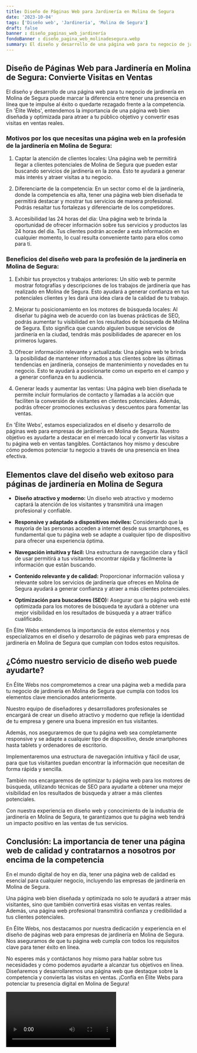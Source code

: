 ```yaml
---
title: Diseño de Páginas Web para Jardinería en Molina de Segura
date: '2023-10-04'
tags: ['Diseño web', 'Jardinería', 'Molina de Segura']
draft: false
banner : diseño_paginas_web_jardinería
fondoBanner : diseño_pagina_web_molinadesegura.webp
summary: El diseño y desarrollo de una página web para tu negocio de jardinería en Molina de Segura puede marcar la diferencia entre tener una presencia en línea que te impulse al éxito o quedarte rezagado frente a la competencia. En 'Élite Webs', entendemos la importancia de una página web bien diseñada y optimizada para atraer a tu público objetivo y convertir esas visitas en ventas reales.
---
```


## Diseño de Páginas Web para Jardinería en Molina de Segura: Convierte Visitas en Ventas

El diseño y desarrollo de una página web para tu negocio de jardinería en Molina de Segura puede marcar la diferencia entre tener una presencia en línea que te impulse al éxito o quedarte rezagado frente a la competencia. En 'Élite Webs', entendemos la importancia de una página web bien diseñada y optimizada para atraer a tu público objetivo y convertir esas visitas en ventas reales.

### Motivos por los que necesitas una página web en la profesión de la jardinería en Molina de Segura:

1. Captar la atención de clientes locales: Una página web te permitirá llegar a clientes potenciales de Molina de Segura que pueden estar buscando servicios de jardinería en la zona. Esto te ayudará a generar más interés y atraer visitas a tu negocio.

2. Diferenciarte de la competencia: En un sector como el de la jardinería, donde la competencia es alta, tener una página web bien diseñada te permitirá destacar y mostrar tus servicios de manera profesional. Podrás resaltar tus fortalezas y diferenciarte de los competidores.

3. Accesibilidad las 24 horas del día: Una página web te brinda la oportunidad de ofrecer información sobre tus servicios y productos las 24 horas del día. Tus clientes podrán acceder a esta información en cualquier momento, lo cual resulta conveniente tanto para ellos como para ti.

### Beneficios del diseño web para la profesión de la jardinería en Molina de Segura:

1. Exhibir tus proyectos y trabajos anteriores: Un sitio web te permite mostrar fotografías y descripciones de los trabajos de jardinería que has realizado en Molina de Segura. Esto ayudará a generar confianza en tus potenciales clientes y les dará una idea clara de la calidad de tu trabajo.

2. Mejorar tu posicionamiento en los motores de búsqueda locales: Al diseñar tu página web de acuerdo con las buenas prácticas de SEO, podrás aumentar tu visibilidad en los resultados de búsqueda de Molina de Segura. Esto significa que cuando alguien busque servicios de jardinería en la ciudad, tendrás más posibilidades de aparecer en los primeros lugares.

3. Ofrecer información relevante y actualizada: Una página web te brinda la posibilidad de mantener informados a tus clientes sobre las últimas tendencias en jardinería, consejos de mantenimiento y novedades en tu negocio. Esto te ayudará a posicionarte como un experto en el campo y a generar confianza en tu audiencia.

4. Generar leads y aumentar las ventas: Una página web bien diseñada te permite incluir formularios de contacto y llamadas a la acción que faciliten la conversión de visitantes en clientes potenciales. Además, podrás ofrecer promociones exclusivas y descuentos para fomentar las ventas.

En 'Élite Webs', estamos especializados en el diseño y desarrollo de páginas web para empresas de jardinería en Molina de Segura. Nuestro objetivo es ayudarte a destacar en el mercado local y convertir las visitas a tu página web en ventas tangibles. Contáctanos hoy mismo y descubre cómo podemos potenciar tu negocio a través de una presencia en línea efectiva.

<GifSeo />

<Cta />

## Elementos clave del diseño web exitoso para páginas de jardinería en Molina de Segura

- **Diseño atractivo y moderno:** Un diseño web atractivo y moderno captará la atención de los visitantes y transmitirá una imagen profesional y confiable.

- **Responsive y adaptado a dispositivos móviles:** Considerando que la mayoría de las personas acceden a internet desde sus smartphones, es fundamental que tu página web se adapte a cualquier tipo de dispositivo para ofrecer una experiencia óptima.

- **Navegación intuitiva y fácil:** Una estructura de navegación clara y fácil de usar permitirá a tus visitantes encontrar rápida y fácilmente la información que están buscando.

- **Contenido relevante y de calidad:** Proporcionar información valiosa y relevante sobre los servicios de jardinería que ofreces en Molina de Segura ayudará a generar confianza y atraer a más clientes potenciales.

- **Optimización para buscadores (SEO):** Asegurar que tu página web esté optimizada para los motores de búsqueda te ayudará a obtener una mejor visibilidad en los resultados de búsqueda y a atraer tráfico cualificado.

En Élite Webs entendemos la importancia de estos elementos y nos especializamos en el diseño y desarrollo de páginas web para empresas de jardinería en Molina de Segura que cumplan con todos estos requisitos.

## ¿Cómo nuestro servicio de diseño web puede ayudarte?

En Élite Webs nos comprometemos a crear una página web a medida para tu negocio de jardinería en Molina de Segura que cumpla con todos los elementos clave mencionados anteriormente.

Nuestro equipo de diseñadores y desarrolladores profesionales se encargará de crear un diseño atractivo y moderno que refleje la identidad de tu empresa y genere una buena impresión en tus visitantes.

Además, nos aseguraremos de que tu página web sea completamente responsive y se adapte a cualquier tipo de dispositivo, desde smartphones hasta tablets y ordenadores de escritorio.

Implementaremos una estructura de navegación intuitiva y fácil de usar, para que tus visitantes puedan encontrar la información que necesitan de forma rápida y sencilla.

También nos encargaremos de optimizar tu página web para los motores de búsqueda, utilizando técnicas de SEO para ayudarte a obtener una mejor visibilidad en los resultados de búsqueda y atraer a más clientes potenciales.

Con nuestra experiencia en diseño web y conocimiento de la industria de jardinería en Molina de Segura, te garantizamos que tu página web tendrá un impacto positivo en las ventas de tus servicios.

## Conclusión: La importancia de tener una página web de calidad y contratarnos a nosotros por encima de la competencia

En el mundo digital de hoy en día, tener una página web de calidad es esencial para cualquier negocio, incluyendo las empresas de jardinería en Molina de Segura.

Una página web bien diseñada y optimizada no solo te ayudará a atraer más visitantes, sino que también convertirá esas visitas en ventas reales. Además, una página web profesional transmitirá confianza y credibilidad a tus clientes potenciales.

En Élite Webs, nos destacamos por nuestra dedicación y experiencia en el diseño de páginas web para empresas de jardinería en Molina de Segura. Nos aseguramos de que tu página web cumpla con todos los requisitos clave para tener éxito en línea.

No esperes más y contáctanos hoy mismo para hablar sobre tus necesidades y cómo podemos ayudarte a alcanzar tus objetivos en línea. Diseñaremos y desarrollaremos una página web que destaque sobre la competencia y convierta las visitas en ventas. ¡Confía en Élite Webs para potenciar tu presencia digital en Molina de Segura!

<Video />

<CtaBot job='Jardinería' city='Molina de Segura'/>

<Gmaps query='Molina de Segura+españa+maps' />